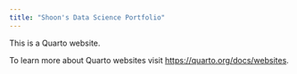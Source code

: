 ```yaml
---
title: "Shoon's Data Science Portfolio"
---
```


This is a Quarto website.

To learn more about Quarto websites visit <https://quarto.org/docs/websites>.
